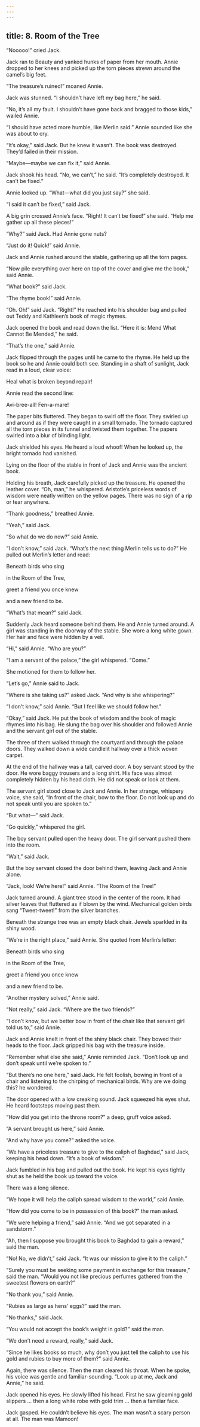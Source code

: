 ```yaml
---
---
---
```

title: 8. Room of the Tree
---




“Nooooo!” cried Jack.

Jack ran to Beauty and yanked hunks of paper from her mouth. Annie dropped to her knees and picked up the torn pieces strewn around the camel’s big feet.

“The treasure’s ruined!” moaned Annie.

Jack was stunned. “I shouldn’t have left my bag here,” he said.

“No, it’s all my fault. I shouldn’t have gone back and bragged to those kids,” wailed Annie.



“I should have acted more humble, like Merlin said.” Annie sounded like she was about to cry.

“It’s okay,” said Jack. But he knew it wasn’t. The book was destroyed. They’d failed in their mission.

“Maybe—maybe we can fix it,” said Annie.

Jack shook his head. “No, we can’t,” he said. “It’s completely destroyed. It can’t be fixed.”

Annie looked up. “What—what did you just say?” she said.

“I said it can’t be fixed,” said Jack.

A big grin crossed Annie’s face. “Right! It can’t be fixed!” she said. “Help me gather up all these pieces!”

“Why?” said Jack. Had Annie gone nuts?

“Just do it! Quick!” said Annie.

Jack and Annie rushed around the stable, gathering up all the torn pages.

“Now pile everything over here on top of the cover and give me the book,” said Annie.

“What book?” said Jack.

“The rhyme book!” said Annie.

“Oh. Oh!” said Jack. “Right!” He reached into his shoulder bag and pulled out Teddy and Kathleen’s book of magic rhymes.

Jack opened the book and read down the list. “Here it is: Mend What Cannot Be Mended,” he said.

“That’s the one,” said Annie.

Jack flipped through the pages until he came to the rhyme. He held up the book so he and Annie could both see. Standing in a shaft of sunlight, Jack read in a loud, clear voice:

Heal what is broken beyond repair!

Annie read the second line:

Avi-bree-all! Fen-a-mare!



The paper bits fluttered. They began to swirl off the floor. They swirled up and around as if they were caught in a small tornado. The tornado captured all the torn pieces in its funnel and twisted them together. The papers swirled into a blur of blinding light.



Jack shielded his eyes. He heard a loud whoof! When he looked up, the bright tornado had vanished.

Lying on the floor of the stable in front of Jack and Annie was the ancient book.

Holding his breath, Jack carefully picked up the treasure. He opened the leather cover. “Oh, man,” he whispered. Aristotle’s priceless words of wisdom were neatly written on the yellow pages. There was no sign of a rip or tear anywhere.

“Thank goodness,” breathed Annie.

“Yeah,” said Jack.

“So what do we do now?” said Annie.

“I don’t know,” said Jack. “What’s the next thing Merlin tells us to do?” He pulled out Merlin’s letter and read:

Beneath birds who sing

in the Room of the Tree,

greet a friend you once knew

and a new friend to be.



“What’s that mean?” said Jack.

Suddenly Jack heard someone behind them. He and Annie turned around. A girl was standing in the doorway of the stable. She wore a long white gown. Her hair and face were hidden by a veil.

“Hi,” said Annie. “Who are you?”

“I am a servant of the palace,” the girl whispered. “Come.”

She motioned for them to follow her.

“Let’s go,” Annie said to Jack.

“Where is she taking us?” asked Jack. “And why is she whispering?”

“I don’t know,” said Annie. “But I feel like we should follow her.”

“Okay,” said Jack. He put the book of wisdom and the book of magic rhymes into his bag. He slung the bag over his shoulder and followed Annie and the servant girl out of the stable.

The three of them walked through the courtyard and through the palace doors. They walked down a wide candlelit hallway over a thick woven carpet.

At the end of the hallway was a tall, carved door. A boy servant stood by the door. He wore baggy trousers and a long shirt. His face was almost completely hidden by his head cloth. He did not speak or look at them.

The servant girl stood close to Jack and Annie. In her strange, whispery voice, she said, “In front of the chair, bow to the floor. Do not look up and do not speak until you are spoken to.”

“But what—” said Jack.

“Go quickly,” whispered the girl.

The boy servant pulled open the heavy door. The girl servant pushed them into the room.

“Wait,” said Jack.

But the boy servant closed the door behind them, leaving Jack and Annie alone.

“Jack, look! We’re here!” said Annie. “The Room of the Tree!”

Jack turned around. A giant tree stood in the center of the room. It had silver leaves that fluttered as if blown by the wind. Mechanical golden birds sang “Tweet-tweet!” from the silver branches.



Beneath the strange tree was an empty black chair. Jewels sparkled in its shiny wood.

“We’re in the right place,” said Annie. She quoted from Merlin’s letter:

Beneath birds who sing

in the Room of the Tree,

greet a friend you once knew

and a new friend to be.



“Another mystery solved,” Annie said.

“Not really,” said Jack. “Where are the two friends?”

“I don’t know, but we better bow in front of the chair like that servant girl told us to,” said Annie.

Jack and Annie knelt in front of the shiny black chair. They bowed their heads to the floor. Jack gripped his bag with the treasure inside.

“Remember what else she said,” Annie reminded Jack. “Don’t look up and don’t speak until we’re spoken to.”

“But there’s no one here,” said Jack. He felt foolish, bowing in front of a chair and listening to the chirping of mechanical birds. Why are we doing this? he wondered.

The door opened with a low creaking sound. Jack squeezed his eyes shut. He heard footsteps moving past them.

“How did you get into the throne room?” a deep, gruff voice asked.

“A servant brought us here,” said Annie.

“And why have you come?” asked the voice.

“We have a priceless treasure to give to the caliph of Baghdad,” said Jack, keeping his head down. “It’s a book of wisdom.”

Jack fumbled in his bag and pulled out the book. He kept his eyes tightly shut as he held the book up toward the voice.

There was a long silence.

“We hope it will help the caliph spread wisdom to the world,” said Annie.

“How did you come to be in possession of this book?” the man asked.

“We were helping a friend,” said Annie. “And we got separated in a sandstorm.”

“Ah, then I suppose you brought this book to Baghdad to gain a reward,” said the man.

“No! No, we didn’t,” said Jack. “It was our mission to give it to the caliph.”

“Surely you must be seeking some payment in exchange for this treasure,” said the man. “Would you not like precious perfumes gathered from the sweetest flowers on earth?”

“No thank you,” said Annie.

“Rubies as large as hens’ eggs?” said the man.

“No thanks,” said Jack.

“You would not accept the book’s weight in gold?” said the man.

“We don’t need a reward, really,” said Jack.

“Since he likes books so much, why don’t you just tell the caliph to use his gold and rubies to buy more of them?” said Annie.

Again, there was silence. Then the man cleared his throat. When he spoke, his voice was gentle and familiar-sounding. “Look up at me, Jack and Annie,” he said.

Jack opened his eyes. He slowly lifted his head. First he saw gleaming gold slippers … then a long white robe with gold trim … then a familiar face.

Jack gasped. He couldn’t believe his eyes. The man wasn’t a scary person at all. The man was Mamoon!